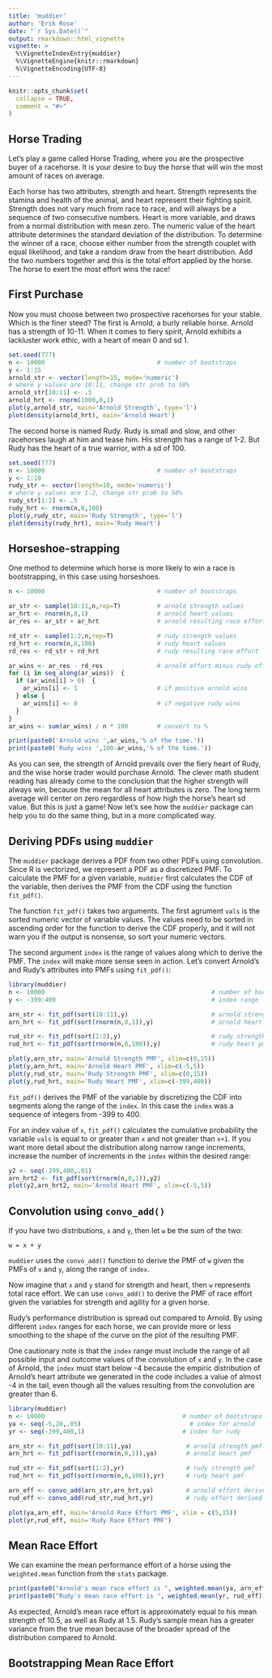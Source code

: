 ```yaml
---
title: 'muddier'
author: 'Erik Rose'
date: "`r Sys.Date()`"
output: rmarkdown::html_vignette
vignette: >
  %\VignetteIndexEntry{muddier}
  %\VignetteEngine{knitr::rmarkdown}
  %\VignetteEncoding{UTF-8}
---
```



```r
knitr::opts_chunk$set(
  collapse = TRUE,
  comment = "#>"
)
```


## Horse Trading

Let's play a game called Horse Trading, where you are the prospective buyer of a racehorse.  It is your desire to buy the horse that will win the most amount of races on average.

Each horse has two attributes, strength and heart.  Strength represents the stamina and health of the animal, and heart represent their fighting spirit.  Strength does not vary much from race to race, and will always be a sequence of two consecutive numbers.  Heart is more variable, and draws from a normal distribution with mean zero.  The numeric value of the heart attribute determines the standard deviation of the distribution.  To determine the winner of a race, choose either number from the strength couplet with equal likelihood, and take a random draw from the heart distribution.  Add the two numbers together and this is the total effort applied by the horse.  The horse to exert the most effort wins the race!

## First Purchase

Now you must choose between two prospective racehorses for your stable.  Which is the finer steed?  The first is Arnold, a burly reliable horse.  Arnold has a strength of 10-11.  When it comes to fiery spirit, Arnold exhibits a lackluster work ethic, with a heart of mean 0 and sd 1.


```r
set.seed(777)
n <- 10000                               # number of bootstraps
y <- 1:15
arnold_str <- vector(length=15, mode='numeric')
# where y values are 10:11, change str prob to 50%
arnold_str[10:11] <- .5
arnold_hrt <- rnorm(1000,0,1)
plot(y,arnold_str, main='Arnold Strength', type='l')
plot(density(arnold_hrt), main='Arnold Heart')
```
    

The second horse is named Rudy.  Rudy is small and slow, and other racehorses laugh at him and tease him.  His strength has a range of 1-2.  But Rudy has the heart of a true warrior, with a sd of 100.

```r
set.seed(777)
n <- 10000                               # number of bootstraps
y <- 1:10
rudy_str <- vector(length=10, mode='numeric')
# where y values are 1-2, change str prob to 50%
rudy_str[1:2] <- .5
rudy_hrt <- rnorm(n,0,100)
plot(y,rudy_str, main='Rudy Strength', type='l')
plot(density(rudy_hrt), main='Rudy Heart')
```


## Horseshoe-strapping

One method to determine which horse is more likely to win a race is bootstrapping, in this case using horseshoes.

```r
n <- 10000                               # number of bootstraps

ar_str <- sample(10:11,n,rep=T)          # arnold strength values
ar_hrt <- rnorm(n,0,1)                   # arnold heart values
ar_res <- ar_str + ar_hrt                # arnold resulting race effort

rd_str <- sample(1:2,n,rep=T)            # rudy strength values
rd_hrt <- rnorm(n,0,100)                 # rudy heart values
rd_res <- rd_str + rd_hrt                # rudy resulting race effort

ar_wins <- ar_res - rd_res               # arnold effort minus rudy effort
for (i in seq_along(ar_wins))  {         
  if (ar_wins[i] > 0)  {
    ar_wins[i] <- 1                      # if positive arnold wins
  } else {
    ar_wins[i] <- 0                      # if negative rudy wins
  }
}
ar_wins <- sum(ar_wins) / n * 100        # convert to %

print(paste0('Arnold wins ',ar_wins,'% of the time.'))
print(paste0('Rudy wins ',100-ar_wins,'% of the time.'))

```

As you can see, the strength of Arnold prevails over the fiery heart of Rudy, and the wise horse trader would purchase Arnold.  The clever math student reading has already come to the conclusion that the higher strength will always win, because the mean for all heart attributes is zero.  The long term average will center on zero regardless of how high the horse's heart sd value.  But this is just a game!  Now let's see how the `muddier` package can help you to do the same thing, but in a more complicated way.

## Deriving PDFs using `muddier`

The `muddier` package derives a PDF from two other PDFs using convolution.  Since R is vectorized, we represent a PDF as a discretized PMF.  To calculate the PMF for a given variable, `muddier` first calculates the CDF of the variable, then derives the PMF from the CDF using the function `fit_pdf()`.

The function `fit_pdf()` takes two arguments.  The first agrument `vals` is the sorted numeric vector of variable values.  The values need to be sorted in ascending order for the function to derive the CDF properly, and it will not warn you if the output is nonsense, so sort your numeric vectors.

The second argument `index` is the range of values along which to derive the PMF.  The `index` will make more sense seen in action.  Let's convert Arnold's and Rudy's attributes into PMFs using `fit_pdf()`:

```r
library(muddier)
n <- 10000                                              # number of bootstraps
y <- -399:400                                           # index range 

arn_str <- fit_pdf(sort(10:11),y)                       # arnold strength pmf
arn_hrt <- fit_pdf(sort(rnorm(n,0,1)),y)                # arnold heart pmf

rud_str <- fit_pdf(sort(1:2),y)                         # rudy strength pmf
rud_hrt <- fit_pdf(sort(rnorm(n,0,100)),y)              # rudy heart pmf

plot(y,arn_str, main='Arnold Strength PMF', xlim=c(0,15))
plot(y,arn_hrt, main='Arnold Heart PMF', xlim=c(-5,5))
plot(y,rud_str, main='Rudy Strength PMF', xlim=c(0,15))
plot(y,rud_hrt, main='Rudy Heart PMF', xlim=c(-399,400))

```

`fit_pdf()` derives the PMF of the variable by discretizing the CDF into segments along the range of the `index`.  In this case the `index` was a sequence of integers from -399 to 400.  

For an index value of `x`, `fit_pdf()` calculates the cumulative probability the variable `vals` is equal to or greater than `x` and not greater than `x+1`.  If you want more detail about the distribution along narrow range increments, increase the number of increments in the `index` within the desired range:

```r
y2 <- seq(-399,400,.01)
arn_hrt2 <- fit_pdf(sort(rnorm(n,0,1)),y2)
plot(y2,arn_hrt2, main='Arnold Heart PMF', xlim=c(-5,5))

```

## Convolution using `convo_add()`

If you have two distributions, `x` and `y`, then let `w` be the sum of the two:

    w = x + y

`muddier` uses the `convo_add()` function to derive the PMF of `w` given the PMFs of `x` and `y`, along the range of `index`.

Now imagine that `x` and `y` stand for strength and heart, then `w` represents total race effort.  We can use `convo_add()` to derive the PMF of race effort given the variables for strength and agility for a given horse.

Rudy's performance distribution is spread out compared to Arnold.  By using different `index` ranges for each horse, we can provide more or less smoothing to the shape of the curve on the plot of the resulting PMF.  

One cautionary note is that the `index` range must include the range of all possible input and outcome values of the convolution of `x` and `y`.  In the case of Arnold, the `index` must start below -4 because the empiric distribution of Arnold's heart attribute we generated in the code includes a value of almost -4 in the tail, even though all the values resulting from the convolution are greater than 6.

```r
library(muddier)
n <- 10000                                      # number of bootstraps
ya <- seq(-5,20,.05)                              # index for arnold
yr <- seq(-399,400,1)                           # index for rudy

arn_str <- fit_pdf(sort(10:11),ya)               # arnold strength pmf
arn_hrt <- fit_pdf(sort(rnorm(n,0,1)),ya)        # arnold heart pmf

rud_str <- fit_pdf(sort(1:2),yr)                 # rudy strength pmf
rud_hrt <- fit_pdf(sort(rnorm(n,0,100)),yr)      # rudy heart pmf

arn_eff <- convo_add(arn_str,arn_hrt,ya)         # arnold effort derived pmf
rud_eff <- convo_add(rud_str,rud_hrt,yr)         # rudy effort derived pmf

plot(ya,arn_eff, main='Arnold Race Effort PMF', xlim = c(5,15))
plot(yr,rud_eff, main='Rudy Race Effort PMF')

```


## Mean Race Effort

We can examine the mean performance effort of a horse using the `weighted.mean` function from the `stats` package.

```r
print(paste0("Arnold's mean race effort is ", weighted.mean(ya, arn_eff)))
print(paste0("Rudy's mean race effort is ", weighted.mean(yr, rud_eff)))
```

As expected, Arnold's mean race effort is approximately equal to his mean strength of 10.5, as well as Rudy at 1.5.  Rudy's sample mean has a greater variance from the true mean because of the broader spread of the distribution compared to Arnold.


## Bootstrapping Mean Race Effort











